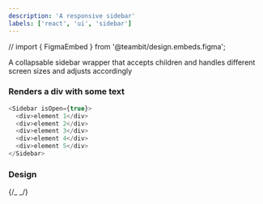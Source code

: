 ```yaml
---
description: 'A responsive sidebar'
labels: ['react', 'ui', 'sidebar']
---
```


// import { FigmaEmbed } from '@teambit/design.embeds.figma';

A collapsable sidebar wrapper that accepts children and handles different screen sizes and adjusts accordingly

### Renders a div with some text

```js live
<Sidebar isOpen={true}>
  <div>element 1</div>
  <div>element 2</div>
  <div>element 3</div>
  <div>element 4</div>
  <div>element 5</div>
</Sidebar>
```

### Design

{/_ <FigmaEmbed src="https://www.figma.com/proto/o2B6LIoVxeZ5zWWwueLotU/Docs?node-id=7%3A1423&scaling=scale-down&page-id=0%3A1&starting-point-node-id=160%3A3046&show-proto-sidebar=1" /> _/}
